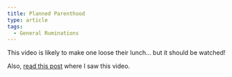 ```yaml
---
title: Planned Parenthood
type: article
tags:
  - General Ruminations
---
```


This video is likely to make one loose their lunch… but it should be watched!

Also, [read this post](http://familyreformation.wordpress.com/2008/07/21/why-does-the-united-way-support-planned-parenthood/) where I saw this video.
